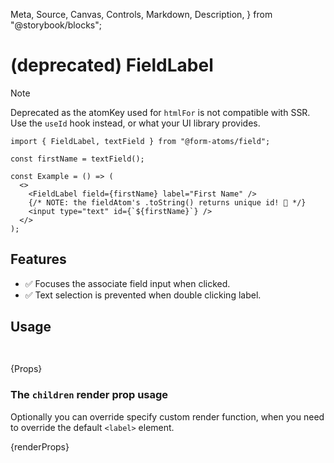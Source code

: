   Meta,
  Source,
  Canvas,
  Controls,
  Markdown,
  Description,
} from "@storybook/blocks";

<Meta title="components/atomic/FieldLabel" />

# (deprecated) FieldLabel

> [!NOTE]
> Deprecated as the atomKey used for `htmlFor` is not compatible with SSR. Use the `useId` hook instead, or what your UI library provides.

<Description of={FieldLabelStories} />
<Canvas sourceState="none" of={FieldLabelStories.Primary} />

```tsx
import { FieldLabel, textField } from "@form-atoms/field";

const firstName = textField();

const Example = () => (
  <>
    <FieldLabel field={firstName} label="First Name" />
    {/* NOTE: the fieldAtom's .toString() returns unique id! 🤯 */}
    <input type="text" id={`${firstName}`} />
  </>
);
```

## Features

- ✅ Focuses the associate field input when clicked.
- ✅ Text selection is prevented when double clicking label.

## Usage

```ts
import { FieldLabel } from "@form-atoms/field";
```

<Markdown>{Props}</Markdown>

### The `children` render prop usage

Optionally you can override specify custom render function, when you need to override the default `<label>` element.

<Canvas sourceState="shown" of={FieldLabelStories.WithRenderProp} />
<Markdown>{renderProps}</Markdown>
